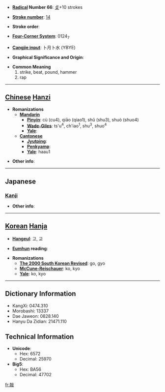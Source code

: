 * '''[[Wiktionary:Chinese radical index| Radical]] Number 66''': [[Wiktionary:Chinese radical index 攴|攴]]+10 strokes

* '''[[Wiktionary:Chinese total strokes index|Stroke number]]''': [[Wiktionary:Chinese total strokes index 14|14]]

* '''Stroke order''': 

* '''[[Wiktionary:Chinese four corner index|Four-Corner System]]''': 0124<sub>7</sub>

* '''[[Wiktionary:Chinese Cangjie index|Cangjie input]]''': 卜月卜水 (YBYE)

* '''Graphical Significance and Origin''': 

* '''Common Meaning'''
*#strike, beat, pound, hammer
*# rap


----

== [[Chinese]] [[Hanzi]] ==

* '''Romanizations'''
** '''[[Mandarin]]'''
*** '''[[Pinyin]]''': cù (cu4), qiāo (qiao1), shǔ (shu3), shuò (shuo4)
*** '''[[Wade-Giles]]''': ts'u<sup>4</sup>, ch'iao<sup>1</sup>, shu<sup>3</sup>, shuo<sup>4</sup>
*** '''[[Yale]]''': 
** '''[[Cantonese]]'''
*** '''[[Jyutping]]''':
*** '''[[Penkyamp]]''': 
*** '''[[Yale]]''': haau1

* '''Other info''': 

----

==Japanese==
===[[Kanji]]===
{{kanji|on readings=[[こう]] (kō)|kun readings=[[たたく]] (tataku)}}

* '''Other info''':  

----

== [[Korean]] [[Hanja]] ==

* '''[[Hangeul]]''': 고, 교

* '''[[Eumhun]] reading''': 

* '''Romanizations'''
** '''[[The 2000 South Korean Revised Romanization|The 2000 South Korean Revised]]''': go, gyo
** '''[[McCune-Reischauer]]''': ko, kyo
** '''[[Yale]]''': ko, kyo

----

== Dictionary Information ==

* KangXi: 0474.310
* Morobashi: 13337
* Dae Jaweon: 0828.140
* Hanyu Da Zidian: 21471.110

== Technical Information ==

* '''Unicode''':
** Hex: 6572
** Decimal: 25970
* '''Big5''':
** Hex: BA56
** Decimal: 47702

[[fr:敲]]